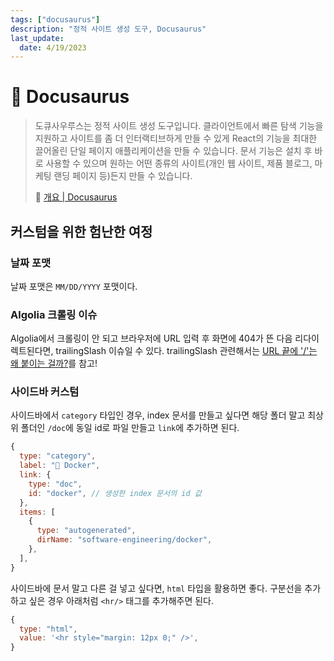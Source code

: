 ```yaml
---
tags: ["docusaurus"]
description: "정적 사이트 생성 도구, Docusaurus"
last_update:
  date: 4/19/2023
---
```


# 🦖 Docusaurus

> 도큐사우루스는 정적 사이트 생성 도구입니다. 클라이언트에서 빠른 탐색 기능을 지원하고 사이트를 좀 더 인터랙티브하게 만들 수 있게 React의 기능을 최대한 끌어올린 단일 페이지 애플리케이션을 만들 수 있습니다. 문서 기능은 설치 후 바로 사용할 수 있으며 원하는 어떤 종류의 사이트(개인 웹 사이트, 제품 블로그, 마케팅 랜딩 페이지 등)든지 만들 수 있습니다.
>
> 🔗 [개요 | Docusaurus](https://docusaurus.io/ko/docs/next)

## 커스텀을 위한 험난한 여정

### 날짜 포맷

날짜 포맷은 `MM/DD/YYYY` 포맷이다.

### Algolia 크롤링 이슈

Algolia에서 크롤링이 안 되고 브라우저에 URL 입력 후 화면에 404가 뜬 다음 리다이렉트된다면, trailingSlash 이슈일 수 있다.
trailingSlash 관련해서는 [URL 끝에 '/'는 왜 붙이는 걸까?](https://djkeh.github.io/articles/Why-do-we-put-slash-at-the-end-of-URL-kor/)를 참고!

### 사이드바 커스텀

사이드바에서 `category` 타입인 경우, index 문서를 만들고 싶다면 해당 폴더 말고 최상위 폴더인 `/doc`에 동일 id로 파일 만들고 `link`에 추가하면 된다.

```javascript
{
  type: "category",
  label: "🐋 Docker",
  link: {
    type: "doc",
    id: "docker", // 생성한 index 문서의 id 값
  },
  items: [
    {
      type: "autogenerated",
      dirName: "software-engineering/docker",
    },
  ],
}
```

사이드바에 문서 말고 다른 걸 넣고 싶다면, `html` 타입을 활용하면 좋다. 구분선을 추가하고 싶은 경우 아래처럼 `<hr/>` 태그를 추가해주면 된다.

```javascript
{
  type: "html",
  value: '<hr style="margin: 12px 0;" />',
}
```

